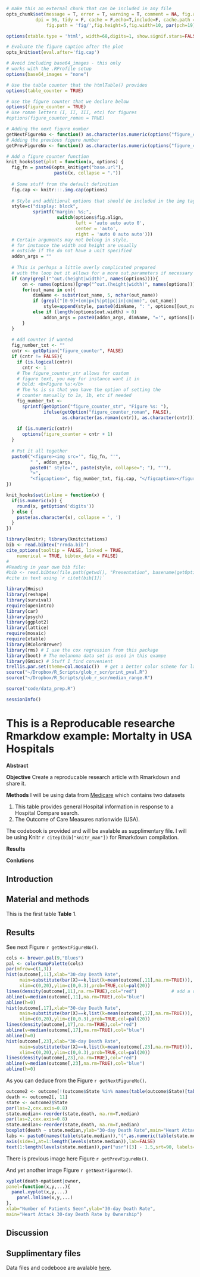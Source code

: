 ```r
# make this an external chunk that can be included in any file
opts_chunk$set(message = T, error = T, warning = T, comment = NA, fig.align = 'center', dev=c("CairoPNG","CairoSVG"),
  		   dpi = 96, tidy = F, cache = F,echo=T,include=F, cache.path = '.cache/',
			   fig.path = 'fig/',fig.height=5,fig.width=10, par(pch=19))

options(xtable.type = 'html', width=68,digits=1, show.signif.stars=FALSE)

# Evaluate the figure caption after the plot
opts_knit$set(eval.after='fig.cap')

# Avoid including base64_images - this only 
# works with the .RProfile setup
options(base64_images = "none")

# Use the table counter that the htmlTable() provides
options(table_counter = TRUE)

# Use the figure counter that we declare below
options(figure_counter = TRUE)
# Use roman letters (I, II, III, etc) for figures
#options(figure_counter_roman = TRUE)

# Adding the next figure number
getNextFigureNo <- function() as.character(as.numeric(options("figure_counter")))
# Adding the previous figure number
getPrevFigureNo <- function() as.character(as.numeric(options("figure_counter"))-1)

# Add a figure counter function
knit_hooks$set(plot = function(x, options) {
  fig_fn = paste0(opts_knit$get("base.url"), 
                  paste(x, collapse = "."))
 
  # Some stuff from the default definition
  fig.cap <- knitr:::.img.cap(options)
 
  # Style and additional options that should be included in the img tag
  style=c("display: block",
          sprintf("margin: %s;",
                   switch(options$fig.align, 
                          left = 'auto auto auto 0', 
                          center = 'auto',
                          right = 'auto 0 auto auto')))
  # Certain arguments may not belong in style, 
  # for instance the width and height are usually
  # outside if the do not have a unit specified
  addon_args = ""
 
  # This is perhaps a little overly complicated prepared 
  # with the loop but it allows for a more out.parameters if necessary
  if (any(grepl("^out.(height|width)", names(options)))){
      on <- names(options)[grep("^out.(height|width)", names(options))]
      for(out_name in on){
          dimName <- substr(out_name, 5, nchar(out_name))
          if (grepl("[0-9]+(em|px|%|pt|pc|in|cm|mm)", out_name))
              style=append(style, paste0(dimName, ": ", options[[out_name]]))
          else if (length(options$out.width) > 0)
              addon_args = paste0(addon_args, dimName, "='", options[[out_name]], "'")
      }
  }
 
  # Add counter if wanted
  fig_number_txt <- ""
  cntr <- getOption("figure_counter", FALSE)
  if (cntr != FALSE){
    if (is.logical(cntr))
      cntr <- 1
    # The figure_counter_str allows for custom 
    # figure text, you may for instance want it in
    # bold: <b>Figure %s:</b>
    # The %s is so that you have the option of setting the
    # counter manually to 1a, 1b, etc if needed
    fig_number_txt <- 
      sprintf(getOption("figure_counter_str", "Figure %s: "), 
              ifelse(getOption("figure_counter_roman", FALSE), 
                     as.character(as.roman(cntr)), as.character(cntr)))
 
    if (is.numeric(cntr))
      options(figure_counter = cntr + 1)
  }
 
  # Put it all together
  paste0("<figure><img src='", fig_fn, "'", 
         " ", addon_args,
         paste0(" style='", paste(style, collapse="; "), "'"),
         ">",
         "<figcaption>", fig_number_txt, fig.cap, "</figcaption></figure>")
})

knit_hooks$set(inline = function(x) {
  if(is.numeric(x)) {
    round(x, getOption('digits'))
  } else {
    paste(as.character(x), collapse = ', ')
  }
})

library(knitr); library(knitcitations)
bib <- read.bibtex("rrmda.bib")
cite_options(tooltip = FALSE, linked = TRUE,
    numerical = TRUE, bibtex_data = FALSE)
#
#Reading in your own bib file:
#bib <- read.bibtex(file.path(getwd(), "Presentation", basename(getOption("bib.loc"))))
#cite in text using `r citet(bib[1])`
```

```r

library(Hmisc)
library(reshape)
library(survival)
require(openintro)
library(car)
library(psych)
library(ggplot2)
library(lattice)
require(mosaic)
require(xtable)
library(RColorBrewer)
library(rms) # I use the cox regression from this package
library(boot) # The melanoma data set is used in this exampe
library(Gmisc) # Stuff I find convenient
trellis.par.set(theme=col.mosaic())  # get a better color scheme for lattice
source("~/Dropbox/R_Scripts/glob_r_scr/print_pval.R")
source("~/Dropbox/R_Scripts/glob_r_scr/median_range.R")

```


```r
source("code/data_prep.R")
```

```r
sessionInfo()
```

This is a Reproducable researche Rmarkdow example: Mortalty in USA Hospitals
========================================================



**Abstract**


__Objective__
Create a reproducable research article with Rmarkdown and share it.  

__Methods__
I will be using data from [Medicare](http://hospitalcompare.hhs.gov) which contains two datasets


1. This table provides general Hospital information in response to a Hospital Compare search.
2. The Outcome of Care Measures nationwide (USA).


The codebook is provided and will be avalable as supplimentary file. 
I will be using Knitr `r citep(bib["knitr_man"])` for Rmarkdown compilation.

__Results__


__Conlutions__

Introduction
------------


Material and methods
------------
This is the first table __Table__ 1.




Results
------------
See next Figure `r getNextFigureNo()`.






```r
cols <- brewer.pal(9,"Blues")
pal <- colorRampPalette(cols)
par(mfrow=c(1,3))
hist(outcome[,11],xlab="30-day Death Rate",
     main=substitute(bar(X)==k,list(k=mean(outcome[,11],na.rm=TRUE))),
     xlim=c(0,20),ylim=c(0,0.3),prob=TRUE,col=pal(20))
lines(density(outcome[,11],na.rm=TRUE),col="red")             # add a density estimate with defaults
abline(v=median(outcome[,11],na.rm=TRUE),col="blue")
abline(h=0)
hist(outcome[,17],xlab="30-day Death Rate",
     main=substitute(bar(X)==k,list(k=mean(outcome[,17],na.rm=TRUE))),
     xlim=c(0,20),ylim=c(0,0.3),prob=TRUE,col=pal(20))
lines(density(outcome[,17],na.rm=TRUE),col="red") 
abline(v=median(outcome[,17],na.rm=TRUE),col="blue")
abline(h=0)
hist(outcome[,23],xlab="30-day Death Rate",
     main=substitute(bar(X)==k,list(k=mean(outcome[,23],na.rm=TRUE))),
     xlim=c(0,20),ylim=c(0,0.3),prob=TRUE,col=pal(20))
lines(density(outcome[,23],na.rm=TRUE),col="red") 
abline(v=median(outcome[,23],na.rm=TRUE),col="blue")
abline(h=0)
```

As you can deduce from the Figure `r getNextFigureNo()`.

```r
outcome2 <- outcome[!(outcome$State %in% names(table(outcome$State)[table(outcome$State)<20])),]
death <- outcome2[, 11]
state <- outcome2$State
par(las=2,cex.axis=0.8)
state.median<-reorder(state,death, na.rm=T,median)
par(las=2,cex.axis=0.8)
state.median<-reorder(state,death, na.rm=T,median)
boxplot(death ~ state.median,ylab="30-day Death Rate",main="Heart Attack 30-day Death Rate by State",xaxt="n")
labs <- paste0(names(table(state.median)),"(",as.numeric(table(state.median)),")")
axis(side=1,at=1:length(levels(state.median)),lab=FALSE)
text(1:length(levels(state.median)),par("usr")[3] - 1.5,srt=90, labels=labs, xpd=T, cex=0.7)
```

There is previous image here Figure `r getPrevFigureNo()`.


And yet another image Figure `r getNextFigureNo()`.
```r
xyplot(death~npatient|owner,
panel=function(x,y,...){
  panel.xyplot(x,y,...)
	panel.lmline(x,y,...)
},
xlab="Number of Patients Seen",ylab="30-day Death Rate",
main="Heart Attack 30-day Death Rate by Ownership")
```




Discussion
------------





Supplimentary files
------------
Data files and codebooe are avalable [here](https://dl.dropboxusercontent.com/u/530192/public_data/DataMedicareMeasuresHospitals.zip).




